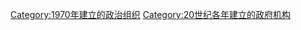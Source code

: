 {{Cat topic in year|topic=建立政府機構|year=1970}}

[[Category:1970年建立的政治组织|Category:1970年建立的政治组织]]
[[Category:20世纪各年建立的政府机构|Category:20世纪各年建立的政府机构]]